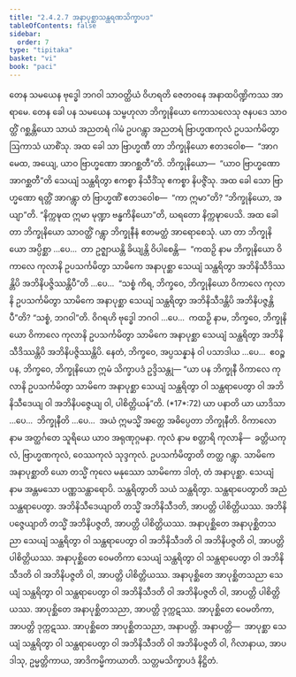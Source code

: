 ```yaml
---
title: "2.4.2.7 အနာပုစ္ဆာသန္ထရဏသိက္ခာပဒ"
tableOfContents: false
sidebar:
  order: 7
type: "tipitaka"
basket: "vi"
book: "paci"
---
```



<DynamicBreadcrumb />

<Division number="864" book="paci" e="ch" v="2" p="360">

<Paragraph number="2747" book="paci">
တေန သမယေန ဗုဒ္ဓေါ ဘဂဝါ သာဝတ္ထိယံ ဝိဟရတိ ဇေတဝနေ အနာထပိဏ္ဍိကဿ အာရာမေ. တေန ခေါ ပန သမယေန သမ္ဗဟုလာ ဘိက္ခုနိယော ကောသလေသု ဇနပဒေ သာဝတ္ထိံ ဂစ္ဆန္တိယော သာယံ အညတရံ ဂါမံ ဥပဂန္တွာ အညတရံ ဗြာဟ္မဏကုလံ ဥပသင်္ကမိတွာ ဩကာသံ ယာစိံသု. အထ ခေါ သာ ဗြာဟ္မဏီ တာ ဘိက္ခုနိယော ဧတဒဝေါစ—  “အာဂမေထ, အယျေ, ယာဝ ဗြာဟ္မဏော အာဂစ္ဆတီ”တိ. ဘိက္ခုနိယော—  “ယာဝ ဗြာဟ္မဏော အာဂစ္ဆတီ”တိ သေယျံ သန္ထရိတွာ ဧကစ္စာ နိသီဒိံသု ဧကစ္စာ နိပဇ္ဇိံသု. အထ ခေါ သော ဗြာဟ္မဏော ရတ္တိံ အာဂန္တွာ တံ ဗြာဟ္မဏိံ ဧတဒဝေါစ—  “ကာ ဣမာ”တိ? “ဘိက္ခုနိယော, အယျာ”တိ. “နိက္ကဍ္ဎထ ဣမာ မုဏ္ဍာ ဗန္ဓကိနိယော”တိ, ဃရတော နိက္ကဍ္ဎာပေသိ.
</Paragraph>

<Paragraph number="2748" book="paci">
အထ ခေါ တာ ဘိက္ခုနိယော သာဝတ္ထိံ ဂန္တွာ ဘိက္ခုနီနံ ဧတမတ္ထံ အာရောစေသုံ. ယာ တာ ဘိက္ခုနိယော အပ္ပိစ္ဆာ …ပေ…  တာ ဥဇ္ဈာယန္တိ ခိယျန္တိ ဝိပါစေန္တိ—  “ကထဉှိ နာမ ဘိက္ခုနိယော ဝိကာလေ ကုလာနိ ဥပသင်္ကမိတွာ သာမိကေ အနာပုစ္ဆာ သေယျံ သန္ထရိတွာ အဘိနိသီဒိဿန္တိပိ အဘိနိပဇ္ဇိဿန္တိပီ”တိ …ပေ…  “သစ္စံ ကိရ, ဘိက္ခဝေ, ဘိက္ခုနိယော ဝိကာလေ ကုလာနိ ဥပသင်္ကမိတွာ သာမိကေ အနာပုစ္ဆာ သေယျံ သန္ထရိတွာ အဘိနိသီဒန္တိပိ အဘိနိပဇ္ဇန္တိပီ”တိ? “သစ္စံ, ဘဂဝါ”တိ. ဝိဂရဟိ ဗုဒ္ဓေါ ဘဂဝါ …ပေ…  ကထဉှိ နာမ, ဘိက္ခဝေ, ဘိက္ခုနိယော ဝိကာလေ ကုလာနိ ဥပသင်္ကမိတွာ သာမိကေ အနာပုစ္ဆာ သေယျံ သန္ထရိတွာ အဘိနိသီဒိဿန္တိပိ အဘိနိပဇ္ဇိဿန္တိပိ. နေတံ, ဘိက္ခဝေ, အပ္ပသန္နာနံ ဝါ ပသာဒါယ …ပေ…  ဧဝဉ္စ ပန, ဘိက္ခဝေ, ဘိက္ခုနိယော ဣမံ သိက္ခာပဒံ ဥဒ္ဒိသန္တု—
</Paragraph>

</Division>
<Division number="865" book="paci" e="ch" v="2" p="361">

<Paragraph number="2749" book="paci">
<Emphasis>“ယာ ပန ဘိက္ခုနီ ဝိကာလေ ကုလာနိ ဥပသင်္ကမိတွာ သာမိကေ အနာပုစ္ဆာ သေယျံ သန္ထရိတွာ ဝါ သန္ထရာပေတွာ ဝါ အဘိနိသီဒေယျ ဝါ အဘိနိပဇ္ဇေယျ ဝါ, ပါစိတ္တိယန်”</Emphasis>တိ. (*17*:<Emphasis>72</Emphasis>)
</Paragraph>

</Division>
<Division number="866" book="paci" e="ch" v="2" p="361">

<Paragraph number="2750" book="paci">
<Emphasis>ယာ ပနာ</Emphasis>တိ ယာ ယာဒိသာ …ပေ…  <Emphasis>ဘိက္ခုနီ</Emphasis>တိ …ပေ…  အယံ ဣမသ္မိံ အတ္ထေ အဓိပ္ပေတာ ဘိက္ခုနီတိ.
</Paragraph>

<Paragraph number="2751" book="paci">
<Emphasis>ဝိကာလော</Emphasis> နာမ အတ္ထင်္ဂတေ သူရိယေ ယာဝ အရုဏုဂ္ဂမနာ.
</Paragraph>

<Paragraph number="2752" book="paci">
<Emphasis>ကုလံ</Emphasis> နာမ စတ္တာရိ ကုလာနိ—  ခတ္တိယကုလံ, ဗြာဟ္မဏကုလံ, ဝေဿကုလံ သုဒ္ဒကုလံ. <Emphasis>ဥပသင်္ကမိတွာ</Emphasis>တိ တတ္ထ ဂန္တွာ.
</Paragraph>

<Paragraph number="2753" book="paci">
<Emphasis>သာမိကေ အနာပုစ္ဆာ</Emphasis>တိ ယော တသ္မိံ ကုလေ မနုဿော သာမိကော ဒါတုံ, တံ အနာပုစ္ဆာ.
</Paragraph>

<Paragraph number="2754" book="paci">
<Emphasis>သေယျံ</Emphasis> နာမ အန္တမသော ပဏ္ဏသန္ထာရောပိ. <Emphasis>သန္ထရိတွာ</Emphasis>တိ သယံ သန္ထရိတွာ. <Emphasis>သန္ထရာပေတွာ</Emphasis>တိ အညံ သန္ထရာပေတွာ. <Emphasis>အဘိနိသီဒေယျာ</Emphasis>တိ တသ္မိံ အဘိနိသီဒတိ, အာပတ္တိ ပါစိတ္တိယဿ. <Emphasis>အဘိနိပဇ္ဇေယျာ</Emphasis>တိ တသ္မိံ အဘိနိပဇ္ဇတိ, အာပတ္တိ ပါစိတ္တိယဿ.
</Paragraph>

</Division>
<Division number="867" book="paci" e="ch" v="2" p="361">

<Paragraph number="2755" book="paci">
အနာပုစ္ဆိတေ အနာပုစ္ဆိတသညာ သေယျံ သန္ထရိတွာ ဝါ သန္ထရာပေတွာ ဝါ အဘိနိသီဒတိ ဝါ အဘိနိပဇ္ဇတိ ဝါ, အာပတ္တိ ပါစိတ္တိယဿ. အနာပုစ္ဆိတေ ဝေမတိကာ သေယျံ သန္ထရိတွာ ဝါ သန္ထရာပေတွာ ဝါ အဘိနိသီဒတိ ဝါ အဘိနိပဇ္ဇတိ ဝါ, အာပတ္တိ ပါစိတ္တိယဿ. အနာပုစ္ဆိတေ အာပုစ္ဆိတသညာ သေယျံ သန္ထရိတွာ ဝါ သန္ထရာပေတွာ ဝါ အဘိနိသီဒတိ ဝါ အဘိနိပဇ္ဇတိ ဝါ, အာပတ္တိ ပါစိတ္တိယဿ.
</Paragraph>

<Paragraph number="2756" book="paci">
အာပုစ္ဆိတေ အနာပုစ္ဆိတသညာ, အာပတ္တိ ဒုက္ကဋဿ. အာပုစ္ဆိတေ ဝေမတိကာ, အာပတ္တိ ဒုက္ကဋဿ. အာပုစ္ဆိတေ အာပုစ္ဆိတသညာ, အနာပတ္တိ.
</Paragraph>

</Division>
<Division number="868" book="paci" e="ch" v="2" p="361">

<Paragraph number="2757" book="paci">
အနာပတ္တိ—  အာပုစ္ဆာ သေယျံ သန္ထရိတွာ ဝါ သန္ထရာပေတွာ ဝါ အဘိနိသီဒတိ ဝါ အဘိနိပဇ္ဇတိ ဝါ, ဂိလာနာယ, အာပဒါသု, ဥမ္မတ္တိကာယ, အာဒိကမ္မိကာယာတိ.

</Paragraph>
</Division>

<Paragraph number="2758" type="center" book="paci">
သတ္တမသိက္ခာပဒံ နိဋ္ဌိတံ.
</Paragraph>
